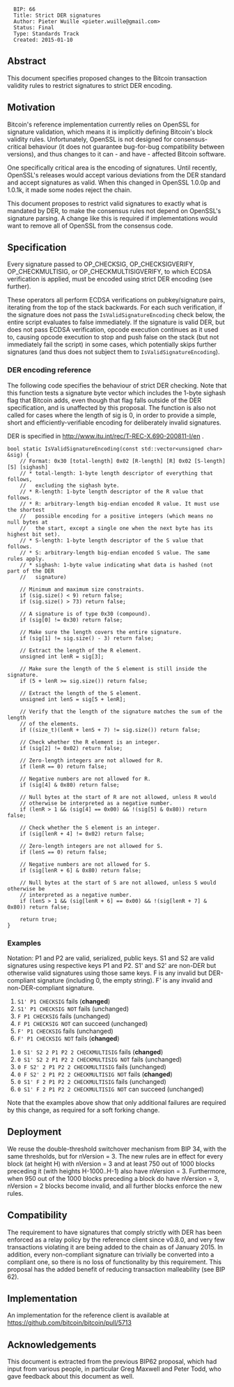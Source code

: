 <pre>
  BIP: 66
  Title: Strict DER signatures
  Author: Pieter Wuille <pieter.wuille@gmail.com>
  Status: Final
  Type: Standards Track
  Created: 2015-01-10
</pre>

==Abstract==

This document specifies proposed changes to the Bitcoin transaction validity rules to restrict signatures to strict DER encoding.

==Motivation==

Bitcoin's reference implementation currently relies on OpenSSL for signature validation, which means it is implicitly defining Bitcoin's block validity rules. Unfortunately, OpenSSL is not designed for consensus-critical behaviour (it does not guarantee bug-for-bug compatibility between versions), and thus changes to it can - and have - affected Bitcoin software.

One specifically critical area is the encoding of signatures. Until recently, OpenSSL's releases would accept various deviations from the DER standard and accept signatures as valid. When this changed in OpenSSL 1.0.0p and 1.0.1k, it made some nodes reject the chain.

This document proposes to restrict valid signatures to exactly what is mandated by DER, to make the consensus rules not depend on OpenSSL's signature parsing. A change like this is required if implementations would want to remove all of OpenSSL from the consensus code.

==Specification==

Every signature passed to OP_CHECKSIG, OP_CHECKSIGVERIFY, OP_CHECKMULTISIG, or OP_CHECKMULTISIGVERIFY, to which ECDSA verification is applied, must be encoded using strict DER encoding (see further).

These operators all perform ECDSA verifications on pubkey/signature pairs, iterating from the top of the stack backwards. For each such verification, if the signature does not pass the <code>IsValidSignatureEncoding</code> check below, the entire script evaluates to false immediately. If the signature is valid DER, but does not pass ECDSA verification, opcode execution continues as it used to, causing opcode execution to stop and push false on the stack (but not immediately fail the script) in some cases, which potentially skips further signatures (and thus does not subject them to <code>IsValidSignatureEncoding</code>).

===DER encoding reference===

The following code specifies the behaviour of strict DER checking. Note that this function tests a signature byte vector which includes the 1-byte sighash flag that Bitcoin adds, even though that flag falls outside of the DER specification, and is unaffected by this proposal. The function is also not called for cases where the length of sig is 0, in order to provide a simple, short and efficiently-verifiable encoding for deliberately invalid signatures.

DER is specified in http://www.itu.int/rec/T-REC-X.690-200811-I/en .

<pre>
bool static IsValidSignatureEncoding(const std::vector<unsigned char> &sig) {
    // Format: 0x30 [total-length] 0x02 [R-length] [R] 0x02 [S-length] [S] [sighash]
    // * total-length: 1-byte length descriptor of everything that follows,
    //   excluding the sighash byte.
    // * R-length: 1-byte length descriptor of the R value that follows.
    // * R: arbitrary-length big-endian encoded R value. It must use the shortest
    //   possible encoding for a positive integers (which means no null bytes at
    //   the start, except a single one when the next byte has its highest bit set).
    // * S-length: 1-byte length descriptor of the S value that follows.
    // * S: arbitrary-length big-endian encoded S value. The same rules apply.
    // * sighash: 1-byte value indicating what data is hashed (not part of the DER
    //   signature)

    // Minimum and maximum size constraints.
    if (sig.size() < 9) return false;
    if (sig.size() > 73) return false;

    // A signature is of type 0x30 (compound).
    if (sig[0] != 0x30) return false;

    // Make sure the length covers the entire signature.
    if (sig[1] != sig.size() - 3) return false;

    // Extract the length of the R element.
    unsigned int lenR = sig[3];

    // Make sure the length of the S element is still inside the signature.
    if (5 + lenR >= sig.size()) return false;

    // Extract the length of the S element.
    unsigned int lenS = sig[5 + lenR];

    // Verify that the length of the signature matches the sum of the length
    // of the elements.
    if ((size_t)(lenR + lenS + 7) != sig.size()) return false;
 
    // Check whether the R element is an integer.
    if (sig[2] != 0x02) return false;

    // Zero-length integers are not allowed for R.
    if (lenR == 0) return false;

    // Negative numbers are not allowed for R.
    if (sig[4] & 0x80) return false;

    // Null bytes at the start of R are not allowed, unless R would
    // otherwise be interpreted as a negative number.
    if (lenR > 1 && (sig[4] == 0x00) && !(sig[5] & 0x80)) return false;

    // Check whether the S element is an integer.
    if (sig[lenR + 4] != 0x02) return false;

    // Zero-length integers are not allowed for S.
    if (lenS == 0) return false;

    // Negative numbers are not allowed for S.
    if (sig[lenR + 6] & 0x80) return false;

    // Null bytes at the start of S are not allowed, unless S would otherwise be
    // interpreted as a negative number.
    if (lenS > 1 && (sig[lenR + 6] == 0x00) && !(sig[lenR + 7] & 0x80)) return false;

    return true;
}
</pre>

===Examples===

Notation: P1 and P2 are valid, serialized, public keys. S1 and S2 are valid signatures using respective keys P1 and P2. S1' and S2' are non-DER but otherwise valid signatures using those same keys. F is any invalid but DER-compliant signature (including 0, the empty string). F' is any invalid and non-DER-compliant signature.

# <code>S1' P1 CHECKSIG</code> fails (<b>changed</b>)
# <code>S1' P1 CHECKSIG NOT</code> fails (unchanged)
# <code>F P1 CHECKSIG</code> fails (unchanged)
# <code>F P1 CHECKSIG NOT</code> can succeed (unchanged)
# <code>F' P1 CHECKSIG</code> fails (unchanged)
# <code>F' P1 CHECKSIG NOT</code> fails (<b>changed</b>)

# <code>0 S1' S2 2 P1 P2 2 CHECKMULTISIG</code> fails (<b>changed</b>)
# <code>0 S1' S2 2 P1 P2 2 CHECKMULTISIG NOT</code> fails (unchanged)
# <code>0 F S2' 2 P1 P2 2 CHECKMULTISIG</code> fails (unchanged)
# <code>0 F S2' 2 P1 P2 2 CHECKMULTISIG NOT</code> fails (<b>changed</b>)
# <code>0 S1' F 2 P1 P2 2 CHECKMULTISIG</code> fails (unchanged)
# <code>0 S1' F 2 P1 P2 2 CHECKMULTISIG NOT</code> can succeed (unchanged)

Note that the examples above show that only additional failures are required by this change, as required for a soft forking change.

==Deployment==

We reuse the double-threshold switchover mechanism from BIP 34, with the same thresholds, but for nVersion = 3. The new rules are in effect for every block (at height H) with nVersion = 3 and at least 750 out of 1000 blocks preceding it (with heights H-1000..H-1) also have nVersion = 3. Furthermore, when 950 out of the 1000 blocks preceding a block do have nVersion = 3, nVersion = 2 blocks become invalid, and all further blocks enforce the new rules.

==Compatibility==

The requirement to have signatures that comply strictly with DER has been enforced as a relay policy by the reference client since v0.8.0, and very few transactions violating it are being added to the chain as of January 2015. In addition, every non-compliant signature can trivially be converted into a compliant one, so there is no loss of functionality by this requirement. This proposal has the added benefit of reducing transaction malleability (see BIP 62).

==Implementation==

An implementation for the reference client is available at https://github.com/bitcoin/bitcoin/pull/5713

==Acknowledgements==

This document is extracted from the previous BIP62 proposal, which had input from various people, in particular Greg Maxwell and Peter Todd, who gave feedback about this document as well. 


